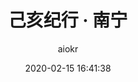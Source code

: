 ---
title: 己亥纪行 · 南宁
author: aiokr
category: 纪行
date: 2020-02-15 16:41:38
type: Photo
url: nanning2019
cover: https://imgur.lzmun.com/picgo/20200309083707.jpg_/fh/1280
photos:
- https://imgur.lzmun.com/picgo/20200308210540.jpg_/fh/1280
- https://imgur.lzmun.com/picgo/20200228232723.jpg_/fh/1280
- https://imgur.lzmun.com/picgo/20200308195844.jpg_/fh/1280
- https://imgur.lzmun.com/picgo/20200309083707.jpg_/fh/1280
- https://imgur.lzmun.com/picgo/20200308192420.jpg_/fh/1280
- https://imgur.lzmun.com/picgo/20200202164839.jpg_/fh/1280
- https://imgur.lzmun.com/picgo/20200201164940.jpg_/fh/880
- https://imgur.lzmun.com/picgo/20200201164712.jpg_/fh/1280
- https://imgur.lzmun.com/picgo/20200201164827.jpg_/fh/1280
- https://imgur.lzmun.com/picgo/20200125223045.jpg_/fh/1280
- https://imgur.lzmun.com/picgo/20200202164838.jpg_/fh/1280
- https://imgur.lzmun.com/picgo/20200201163624.jpg_/fh/1280
- https://imgur.lzmun.com/picgo/20200308193656.jpg_/fh/1280
- https://imgur.lzmun.com/picgo/20200201164033.jpg_/fh/1280
- https://imgur.lzmun.com/picgo/20200201163803.jpg_/fh/1280
- https://imgur.lzmun.com/picgo/20200308193655.jpg_/fh/1280
- https://imgur.lzmun.com/picgo/20200308193654.jpg_/fh/1280
- https://imgur.lzmun.com/picgo/20200308193657.jpg_/fh/1280
- https://imgur.lzmun.com/picgo/20200308195934.jpg_/fh/1280
- https://imgur.lzmun.com/picgo/20200201163838.jpg_/fh/1280
- https://imgur.lzmun.com/picgo/20200309190252.jpg_/fh/1280
---